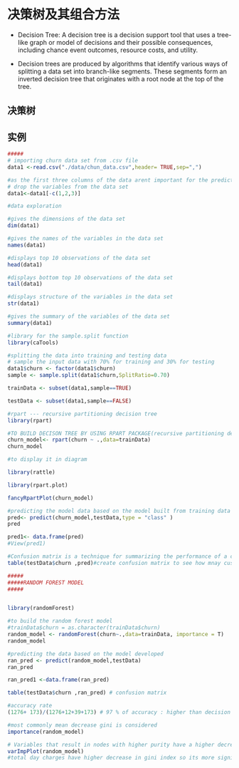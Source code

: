 # 决策树及其组合方法

+ Decision Tree: A decision tree is a decision support tool that uses a tree-like graph or model of decisions and their possible consequences, including chance event outcomes, resource costs, and utility. 

+ Decision trees are produced by algorithms that identify various ways of splitting a data set into branch-like segments. These segments form an inverted decision tree that originates with a root node at the top of the tree. 

## 决策树


## 实例

```r
#####
# importing churn data set from .csv file
data1 <-read.csv("./data/chun_data.csv",header= TRUE,sep=",")

#as the first three columns of the data arent important for the prediction we drop those columns from the data frame 
# drop the variables from the data set
data1<-data1[-c(1,2,3)]

#data exploration

#gives the dimensions of the data set
dim(data1)

#gives the names of the variables in the data set
names(data1)

#displays top 10 observations of the data set
head(data1)

#displays bottom top 10 observations of the data set
tail(data1)

#displays structure of the variables in the data set
str(data1)

#gives the summary of the variables of the data set 
summary(data1)

#library for the sample.split function
library(caTools)

#splitting the data into training and testing data 
# sample the input data with 70% for training and 30% for testing
data1$churn <- factor(data1$churn)
sample <- sample.split(data1$churn,SplitRatio=0.70)

trainData <- subset(data1,sample==TRUE)

testData <- subset(data1,sample==FALSE)

#rpart --- recursive partitioning decision tree
library(rpart)

#TO BUILD DECISON TREE BY USING RPART PACKAGE(recursive partitioning decision tree)
churn_model<- rpart(churn ~ .,data=trainData)
churn_model

#to display it in diagram

library(rattle)

library(rpart.plot)

fancyRpartPlot(churn_model)

#predicting the model data based on the model built from training data set
pred<- predict(churn_model,testData,type = "class" )
pred

pred1<- data.frame(pred)
#View(pred1)

#Confusion matrix is a technique for summarizing the performance of a classification algorithm 
table(testData$churn ,pred)#create confusion matrix to see how mnay cus are correctly predicted and incorrectly predicted

#####
#####RANDOM FOREST MODEL
#####


library(randomForest)

#to build the random forest model 
#trainData$churn = as.character(trainData$churn)
random_model <- randomForest(churn~.,data=trainData, importance = T)
random_model

#predicting the data based on the model developed
ran_pred <- predict(random_model,testData)
ran_pred

ran_pred1 <-data.frame(ran_pred)

table(testData$churn ,ran_pred) # confusion matrix

#accuracy rate 
(1276+ 173)/(1276+12+39+173) # 97 % of accuracy : higher than decision tree , where accuracy rate is 95 % 

#most commonly mean decrease gini is considered
importance(random_model)

# Variables that result in nodes with higher purity have a higher decrease in Gini coefficient.
varImpPlot(random_model)
#total day charges have higher decrease in gini index so its more significant than other

```

